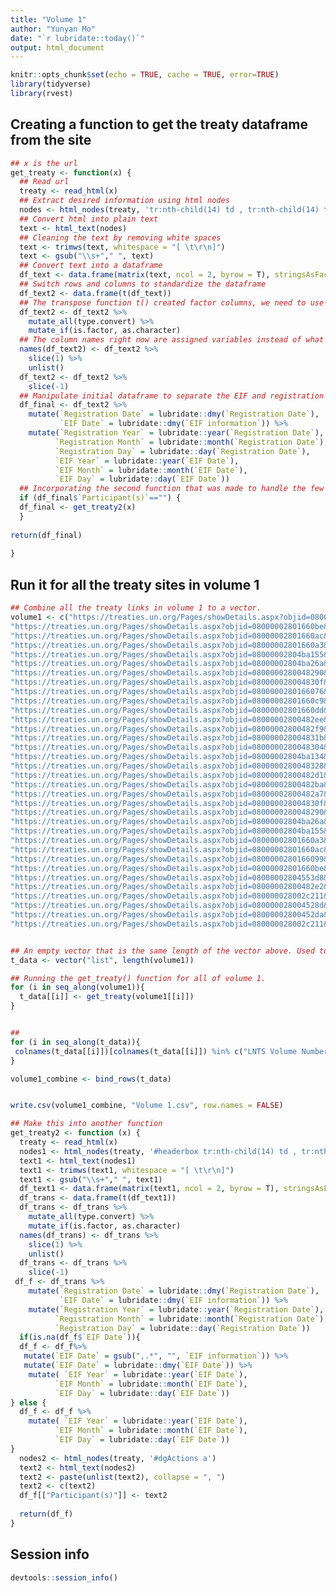 ```yaml
---
title: "Volume 1"
author: "Yunyan Mo"
date: "`r lubridate::today()`"
output: html_document
---
```


```r
knitr::opts_chunk$set(echo = TRUE, cache = TRUE, error=TRUE)
library(tidyverse)
library(rvest)
```


## Creating a function to get the treaty dataframe from the site
```r

## x is the url
get_treaty <- function(x) {
  ## Read url
  treaty <- read_html(x)
  ## Extract desired information using html nodes
  nodes <- html_nodes(treaty, 'tr:nth-child(14) td , tr:nth-child(14) th , tr:nth-child(13) th , tr:nth-child(12) th+ td , tr:nth-child(13) td , tr:nth-child(12) th , tr:nth-child(11) td , tr:nth-child(11) th , tr:nth-child(6) td , tr:nth-child(6) th , tr:nth-child(3) th+ td , tr:nth-child(3) th , tr:nth-child(2) th+ td , tr:nth-child(2) th , .wdt-160+ td , .wdt-160')
  ## Convert html into plain text
  text <- html_text(nodes)
  ## Cleaning the text by removing white spaces
  text <- trimws(text, whitespace = "[ \t\r\n]")
  text <- gsub("\\s+"," ", text)
  ## Convert text into a dataframe
  df_text <- data.frame(matrix(text, ncol = 2, byrow = T), stringsAsFactors = FALSE)
  ## Switch rows and columns to standardize the dataframe
  df_text2 <- data.frame(t(df_text))
  ## The transpose function t() created factor columns, we need to use the mutate function to turn term back to character columns
  df_text2 <- df_text2 %>%
    mutate_all(type.convert) %>%
    mutate_if(is.factor, as.character)  
  ## The column names right now are assigned variables instead of what we wanted, so we need to skip the first line to allow the 
  names(df_text2) <- df_text2 %>% 
    slice(1) %>% 
    unlist()
  df_text2 <- df_text2 %>% 
    slice(-1)
  ## Manipulate initial dataframe to separate the EIF and registration dates into year, month, and day
  df_final <- df_text2 %>%
    mutate(`Registration Date` = lubridate::dmy(`Registration Date`), 
           `EIF Date` = lubridate::dmy(`EIF information`)) %>%
    mutate(`Registration Year` = lubridate::year(`Registration Date`),
          `Registration Month` = lubridate::month(`Registration Date`),
          `Registration Day` = lubridate::day(`Registration Date`),
          `EIF Year` = lubridate::year(`EIF Date`),
          `EIF Month` = lubridate::month(`EIF Date`),
          `EIF Day` = lubridate::day(`EIF Date`))
  ## Incorporating the second function that was made to handle the few treaties that are formatted a little differently than the others
  if (df_final$`Participant(s)`=="") {
  df_final <- get_treaty2(x)
  }
  
return(df_final)
  
}

```


## Run it for all the treaty sites in volume 1
```r
  
## Combine all the treaty links in volume 1 to a vector.
volume1 <- c("https://treaties.un.org/Pages/showDetails.aspx?objid=08000002804553d8&clang=_en",
"https://treaties.un.org/Pages/showDetails.aspx?objid=08000002801660be&clang=_en", "https://treaties.un.org/Pages/showDetails.aspx?objid=0800000280166099&clang=_en",
"https://treaties.un.org/Pages/showDetails.aspx?objid=08000002801660ac&clang=_en", 
"https://treaties.un.org/Pages/showDetails.aspx?objid=08000002801660a3&clang=_en", 
"https://treaties.un.org/Pages/showDetails.aspx?objid=08000002804ba155&clang=_en", 
"https://treaties.un.org/Pages/showDetails.aspx?objid=08000002804ba26a&clang=_en",
"https://treaties.un.org/Pages/showDetails.aspx?objid=0800000280048290&clang=_en",
"https://treaties.un.org/Pages/showDetails.aspx?objid=080000028004830f&clang=_en",
"https://treaties.un.org/Pages/showDetails.aspx?objid=0800000280166076&clang=_en",
"https://treaties.un.org/Pages/showDetails.aspx?objid=08000002801660c9&clang=_en",
"https://treaties.un.org/Pages/showDetails.aspx?objid=08000002801660dd&clang=_en",
"https://treaties.un.org/Pages/showDetails.aspx?objid=08000002800482ee&clang=_en",
"https://treaties.un.org/Pages/showDetails.aspx?objid=08000002800482f9&clang=_en",
"https://treaties.un.org/Pages/showDetails.aspx?objid=080000028004831b&clang=_en",
"https://treaties.un.org/Pages/showDetails.aspx?objid=0800000280048304&clang=_en",
"https://treaties.un.org/Pages/showDetails.aspx?objid=08000002804ba134&clang=_en",
"https://treaties.un.org/Pages/showDetails.aspx?objid=0800000280048328&clang=_en",
"https://treaties.un.org/Pages/showDetails.aspx?objid=08000002800482d1&clang=_en",
"https://treaties.un.org/Pages/showDetails.aspx?objid=08000002800482ba&clang=_en",
"https://treaties.un.org/Pages/showDetails.aspx?objid=08000002800482a7&clang=_en",
"https://treaties.un.org/Pages/showDetails.aspx?objid=080000028004830f&clang=_en",
"https://treaties.un.org/Pages/showDetails.aspx?objid=0800000280048290&clang=_en",
"https://treaties.un.org/Pages/showDetails.aspx?objid=08000002804ba26a&clang=_en",
"https://treaties.un.org/Pages/showDetails.aspx?objid=08000002804ba155&clang=_en",
"https://treaties.un.org/Pages/showDetails.aspx?objid=08000002801660a3&clang=_en",
"https://treaties.un.org/Pages/showDetails.aspx?objid=08000002801660ac&clang=_en",
"https://treaties.un.org/Pages/showDetails.aspx?objid=0800000280166099&clang=_en",
"https://treaties.un.org/Pages/showDetails.aspx?objid=08000002801660be&clang=_en",
"https://treaties.un.org/Pages/showDetails.aspx?objid=08000002804553d8&clang=_en",
"https://treaties.un.org/Pages/showDetails.aspx?objid=08000002800482e2&clang=_en",
"https://treaties.un.org/Pages/showDetails.aspx?objid=080000028002c211&clang=_en",
"https://treaties.un.org/Pages/showDetails.aspx?objid=080000028004528d&clang=_en",
"https://treaties.un.org/Pages/showDetails.aspx?objid=08000002800452da&clang=_en",
"https://treaties.un.org/Pages/showDetails.aspx?objid=080000028002c211&clang=_en")


## An empty vector that is the same length of the vector above. Used to store the results of the for loop function below.
t_data <- vector("list", length(volume1)) 

## Running the get_treaty() function for all of volume 1.
for (i in seq_along(volume1)){
  t_data[[i]] <- get_treaty(volume1[[i]])
}


##
for (i in seq_along(t_data)){
 colnames(t_data[[i]])[colnames(t_data[[i]]) %in% c("LNTS Volume Number")] <- c("UNTS Volume Number")
}

volume1_combine <- bind_rows(t_data)


write.csv(volume1_combine, "Volume 1.csv", row.names = FALSE)


```


```r
## Make this into another function
get_treaty2 <- function (x) {
  treaty <- read_html(x)
  nodes1 <- html_nodes(treaty, '#headerbox tr:nth-child(14) td , tr:nth-child(14) th , tr:nth-child(13) th , #headerbox tr:nth-child(12) th+ td , #headerbox tr:nth-child(13) td , tr:nth-child(12) th , #headerbox tr:nth-child(11) td , tr:nth-child(11) th , #headerbox tr:nth-child(6) td , tr:nth-child(6) th , #headerbox tr:nth-child(3) th+ td , tr:nth-child(3) th , #headerbox tr:nth-child(2) th+ td , tr:nth-child(2) th , #headerbox .wdt-160+ td , .wdt-160')
  text1 <- html_text(nodes1)
  text1 <- trimws(text1, whitespace = "[ \t\r\n]")
  text1 <- gsub("\\s+"," ", text1)
  df_text1 <- data.frame(matrix(text1, ncol = 2, byrow = T), stringsAsFactors = FALSE)
  df_trans <- data.frame(t(df_text1))
  df_trans <- df_trans %>%
    mutate_all(type.convert) %>%
    mutate_if(is.factor, as.character)  
  names(df_trans) <- df_trans %>% 
    slice(1) %>% 
    unlist()
  df_trans <- df_trans %>% 
    slice(-1)
 df_f <- df_trans %>%
    mutate(`Registration Date` = lubridate::dmy(`Registration Date`), 
           `EIF Date` = lubridate::dmy(`EIF information`)) %>%
    mutate(`Registration Year` = lubridate::year(`Registration Date`),
          `Registration Month` = lubridate::month(`Registration Date`),
          `Registration Day` = lubridate::day(`Registration Date`)) 
  if(is.na(df_f$`EIF Date`)){
  df_f <- df_f%>%
   mutate(`EIF Date` = gsub(",.*", "", `EIF information`)) %>%
   mutate(`EIF Date` = lubridate::dmy(`EIF Date`)) %>%
    mutate( `EIF Year` = lubridate::year(`EIF Date`),
          `EIF Month` = lubridate::month(`EIF Date`),
          `EIF Day` = lubridate::day(`EIF Date`))
} else {
  df_f <- df_f %>%
    mutate( `EIF Year` = lubridate::year(`EIF Date`),
          `EIF Month` = lubridate::month(`EIF Date`),
          `EIF Day` = lubridate::day(`EIF Date`))
}
  nodes2 <- html_nodes(treaty, '#dgActions a')
  text2 <- html_text(nodes2)
  text2 <- paste(unlist(text2), collapse = ", ")
  text2 <- c(text2)
  df_f[["Participant(s)"]] <- text2
  
  return(df_f)
}


```

## Session info

```r
devtools::session_info()
```
